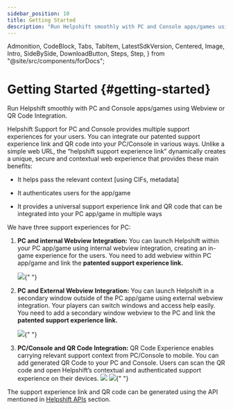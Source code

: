 ```yaml
---
sidebar_position: 10
title: Getting Started
description: "Run Helpshift smoothly with PC and Console apps/games using Webview or QR Code Integration."
---
```


  Admonition,
  CodeBlock,
  Tabs,
  TabItem,
  LatestSdkVersion,
  Centered,
  Image,
  Intro,
  SideBySide,
  DownloadButton,
  Steps,
  Step,
} from "@site/src/components/forDocs";

# Getting Started {#getting-started}

<Intro>

Run Helpshift smoothly with PC and Console apps/games using Webview or QR Code Integration.

</Intro>

Helpshift Support for PC and Console provides multiple support experiences for your users. You can integrate our patented support experience link and QR code into your PC/Console in various ways. Unlike a simple web URL, the “helpshift support experience link” dynamically creates a unique, secure and contextual web experience that provides these main benefits:

- It helps pass the relevant context [using CIFs, metadata]

- It authenticates users for the app/game

- It provides a universal support experience link and QR code that can be integrated into your PC app/game in multiple ways

We have three support experiences for PC:

1. **PC and internal Webview Integration:** You can launch Helpshift within your PC app/game using internal webview integration, creating an in-game experience for the users. You need to add webview within PC app/game and link the **patented support experience link.**

   <Image
     src="/static/books/pc-and-console/pc-and-internal-web-view.png"
     width="major"
     centered
   />{" "}

1. **PC and External Webview Integration:** You can launch Helpshift in a secondary window outside of the PC app/game using external webview integration. Your players can switch windows and access help easily. You need to add a secondary window webview to the PC and link the **patented support experience link.**

   <Image
     src="/static/books/pc-and-console/pc-and-external-web-view.png"
     width="major"
     centered
   />{" "}

1. **PC/Console and QR Code Integration:** QR Code Experience enables carrying relevant support context from PC/Console to mobile. You can add generated QR Code to your PC and Console. Users can scan the QR code and open Helpshift’s contextual and authenticated support experience on their devices.
   <Image
     src="/static/books/pc-and-console/pc-qr-integration.png"
     width="major"
     centered
   /> <Image
     src="/static/books/pc-and-console/console-qr-integration.png"
     width="major"
     centered
   />{" "}

The support experience link and QR code can be generated using the API mentioned in [Helpshift APIs](../helpshift-apis) section.
